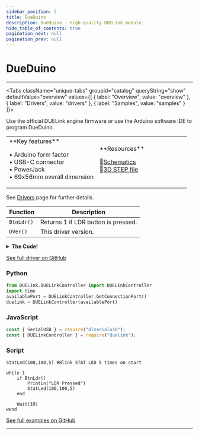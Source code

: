 ```yaml
---
sidebar_position: 3
title: DueDuino
description: DueDuino - High-quality DUELink module
hide_table_of_contents: true
pagination_next: null
pagination_prev: null
---
```



# DueDuino

<ImageSection 
  product="mcdueduino-a"
  tagline="Arduino form factor inspired DUELink mainboard"
/>

---

<Tabs className="unique-tabs" groupid="catalog" queryString="show" defaultValue="overview"
  values={[
    {
        label: "Overview",
        value: "overview"
    },
    {
        label: "Drivers",
        value: "drivers"
    },
    {
        label: "Samples",
        value: "samples"
    }
]}>

<TabItem value="overview">

Use the official DUELink engine firmware or use the Arduino software IDE to program DueDuino.

<table><td width='50%'>
**Key features**

• Arduino form factor<br/>
• USB-C connector<br/>
• PowerJack<br/>
• 69x56mm overall dimension<br/>

</td><td width='50%'>
**Resources**
 
📄<a href="/sch/gdl-mcdueduino-a.pdf" download>Schematics</a><br/>
🔩<a href="/3d/gdl-mcdueduino-a.step" download>3D STEP file</a><br/>
</td></table>

</TabItem>

<TabItem value="drivers">

See [Drivers](/docs/engine/drivers) page for further details.

| Function | Description |
|----------|-------------|
| `BtnLdr()` | Returns 1 if LDR button is pressed. |
| `DVer()` | This driver version. |
<details>
<summary><strong>The Code!</strong></summary>

**DueDuino Driver**

```batch
##### DueDuino Driver #####

fn DVer()
    return 1.0
fend
 
fn Init()
    BtnEn(BtnPin(), 0)
fend

fn BtnPin()
    return 20
fend

fn BtnLdr()
    if BtnDown(BtnPin())
    return 1
fend

Init()
 
#########################
```

</details>

[See full driver on GitHub](https://github.com/ghi-electronics/duelink-website/tree/main/static/code/drivers)

</TabItem>

<TabItem value="samples">

### Python

```python
from DUELink.DUELinkController import DUELinkController
import time
availablePort = DUELinkController.GetConnectionPort()
duelink = DUELinkController(availablePort)
```

### JavaScript

```javascript
const { SerialUSB } = require("dlserialusb");
const { DUELinkController } = require("duelink");
```

### Script

```batch
StatLed(100,100,5) #Blink STAT LED 5 times on start

while 1 
    if BtnLdr()
        PrintLn("LDR Pressed")
        StatLed(100,100,5)
    end 

    Wait(10) 
wend 
```

[See full examples on GitHub](https://github.com/ghi-electronics/duelink-website/tree/main/static/code/samples)

</TabItem>

</Tabs>

---

<OrderSection
    product="DUELink DueDuino"
    partnumber="GDL-MCDUEDUINO-A"
    price="$0.00"
/>
